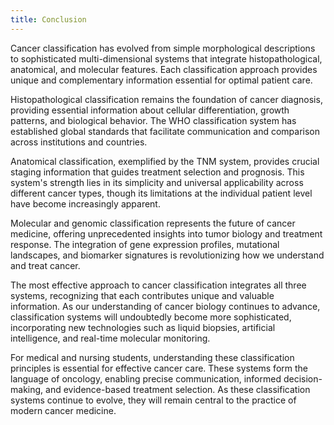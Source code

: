```yaml
---
title: Conclusion
---
```




Cancer classification has evolved from simple morphological descriptions to sophisticated multi-dimensional systems that integrate histopathological, anatomical, and molecular features. Each classification approach provides unique and complementary information essential for optimal patient care.

Histopathological classification remains the foundation of cancer diagnosis, providing essential information about cellular differentiation, growth patterns, and biological behavior. The WHO classification system has established global standards that facilitate communication and comparison across institutions and countries.

Anatomical classification, exemplified by the TNM system, provides crucial staging information that guides treatment selection and prognosis. This system's strength lies in its simplicity and universal applicability across different cancer types, though its limitations at the individual patient level have become increasingly apparent.

Molecular and genomic classification represents the future of cancer medicine, offering unprecedented insights into tumor biology and treatment response. The integration of gene expression profiles, mutational landscapes, and biomarker signatures is revolutionizing how we understand and treat cancer.

The most effective approach to cancer classification integrates all three systems, recognizing that each contributes unique and valuable information. As our understanding of cancer biology continues to advance, classification systems will undoubtedly become more sophisticated, incorporating new technologies such as liquid biopsies, artificial intelligence, and real-time molecular monitoring.

For medical and nursing students, understanding these classification principles is essential for effective cancer care. These systems form the language of oncology, enabling precise communication, informed decision-making, and evidence-based treatment selection. As these classification systems continue to evolve, they will remain central to the practice of modern cancer medicine.
